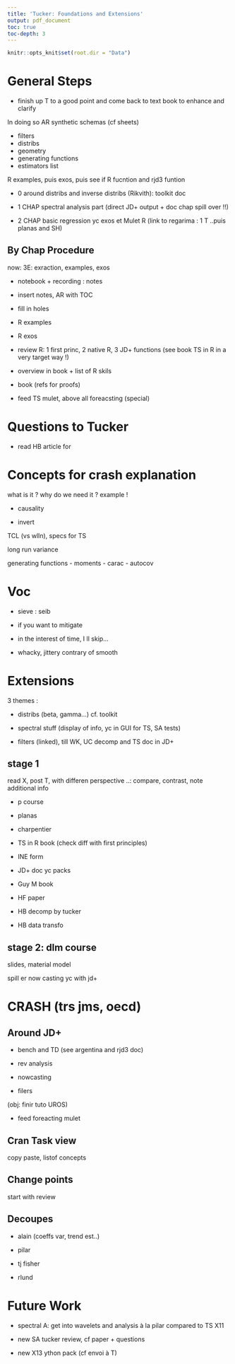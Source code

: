 ```yaml
---
title: 'Tucker: Foundations and Extensions'
output: pdf_document
toc: true
toc-depth: 3
---
```


```r
knitr::opts_knit$set(root.dir = "Data")
```

\pagebreak


# General Steps 

- finish up T to a good point and come back to text book to enhance and clarify

In doing so AR synthetic schemas (cf sheets)

  - filters 
  - distribs 
  - geometry
  - generating functions 
  - estimators list 
  
R examples, puis exos, puis see if R fucntion and rjd3 funtion 

- 0 around distribs and inverse distribs (Rikvith): toolkit doc 

- 1 CHAP spectral analysis part (direct JD+ output + doc chap spill over !!)

- 2 CHAP basic regression yc exos et Mulet R (link to regarima : 1 T ..puis planas and SH)


## By Chap Procedure 

now: 3E: exraction, examples, exos 

- notebook + recording : notes 

- insert notes, AR with TOC

- fill in holes 

- R examples

- R exos

- review R: 1 first princ, 2 native R, 3 JD+ functions 
(see book TS in R in a very target way !)

- overview in book + list of R skils 

- book (refs for proofs)

- feed TS mulet, above all foreacsting (special)

# Questions to Tucker 

- read HB article for 

# Concepts for crash explanation

what is it ? why do we need it ? example !

- causality 

- invert 

TCL (vs wlln), specs for TS

long run variance 

generating functions 
- moments 
- carac 
- autocov 

# Voc 

- sieve : seib 

- if you want to mitigate 

- in the interest of time, I ll skip...

- whacky, jittery contrary of smooth 

# Extensions 

3 themes :

- distribs (beta, gamma...) cf. toolkit 

- spectral stuff (display of info, yc in GUI for TS, SA tests)

- filters (linked), till WK, UC decomp and TS doc in JD+

## stage 1

read X, post T, with differen perspective ..: compare, contrast, note additional info 



- p course 

- planas 

- charpentier

- TS in R book (check diff with first principles)

- INE form 

- JD+ doc yc packs 

- Guy M book 

- HF paper

- HB decomp by tucker 

- HB data transfo 

## stage 2: dlm course

slides, material model

spill er now casting yc with jd+

# CRASH (trs jms, oecd)

## Around JD+

- bench and TD (see argentina and rjd3 doc)

- rev analysis 

- nowcasting 

- filers 

(obj: finir tuto UROS)

+ feed foreacting mulet 


## Cran Task view 

copy paste, listof concepts

## Change points 

start with review 

## Decoupes 

- alain (coeffs var, trend est..) 

- pilar 

- tj fisher 

- rlund



# Future Work 

- spectral A: get into wavelets and analysis à la pilar compared to TS X11

- new SA tucker review, cf paper + questions 

- new X13 ython pack (cf envoi à T)
